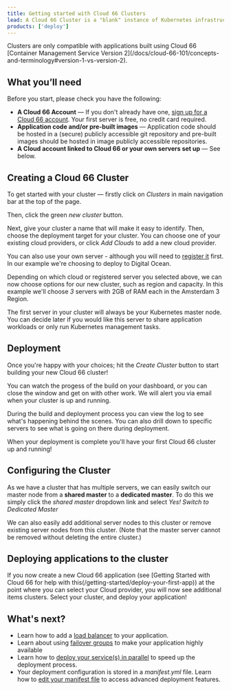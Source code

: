 ```yaml
---
title: Getting started with Cloud 66 Clusters
lead: A Cloud 66 Cluster is a "blank" instance of Kubernetes infrastructure - i.e. with no application specific components installed. You can use a Cluster to deploy multiple applications to the same set of servers.
products: ['deploy']
---
```




<Callout type="info" title="Cluster compatibility">
Clusters are only compatible with applications built using Cloud 66 [Container Management Service Version 2](/docs/cloud-66-101/concepts-and-terminology#version-1-vs-version-2). 
</Callout>

## What you’ll need

Before you start, please check you have the following:

* **A Cloud 66 Account** &mdash; If you don't already have one, [sign up for a Cloud 66 account](https://app.cloud66.com/users/sign_up). Your first server is free, no credit card required.
* **Application code and/or pre-built images** &mdash; Application code should be hosted in a (secure) publicly accessible git repository and pre-built images should be hosted in image publicly accessible repositories.
* **A Cloud account linked to Cloud 66 or your own servers set up** &mdash; See below.

<CloudProviderOrOwnServerTabsPartial />

## Creating a Cloud 66 Cluster

To get started with your cluster &mdash; firstly click on *Clusters* in main navigation bar at the top of the page.

Then, click the green *new cluster* button.

Next, give your cluster a name that will make it easy to identify. Then, choose the deployment target for your cluster. You can choose one of your existing cloud providers, or click *Add Clouds* to add a new cloud provider.

You can also use your own server - although you will need to [register it](/docs/servers/registered-servers#register-a-server) first. In our example we're choosing to deploy to Digital Ocean.

Depending on which cloud or registered server you selected above, we can now choose options for our new cluster, such as region and capacity. In this example we'll choose *3* servers with 2GB of RAM each in the Amsterdam 3 Region.

<Callout type="info" title="First server is always the master node">
 The first server in your cluster will always be your Kubernetes master node. You can decide later if you would like this server to share application workloads or only run Kubernetes management tasks. 
</Callout>

## Deployment

Once you're happy with your choices; hit the *Create Cluster* button to start building your new Cloud 66 cluster!

You can watch the progess of the build on your dashboard, or you can close the window and get on with other work. We will alert you via email when your cluster is up and running.

During the build and deployment process you can view the log to see what's happening behind the scenes. You can also drill down to specific servers to see what is going on there during deployment.

When your deployment is complete you'll have your first Cloud 66 cluster up and running!

## Configuring the Cluster

As we have a cluster that has multiple servers, we can easily switch our master node from a **shared master** to a **dedicated master**. To do this we simply click the *shared master* dropdown link and select *Yes! Switch to Dedicated Master*

We can also easily add additional server nodes to this cluster or remove existing server nodes from this cluster.
(Note that the master server cannot be removed without deleting the entire cluster.)

## Deploying applications to the cluster

If you now create a new Cloud 66 application (see [Getting Started with Cloud 66 for help with this(/getting-started/deploy-your-first-app)) at the point where you can select your Cloud provider, you will now see additional items clusters. Select your cluster, and deploy your application!

## What's next?

* Learn how to add a [load balancer](/docs/load-balancers/load-balancer) to your application.
* Learn about using [failover groups](/docs/failover-groups/failover-groups) to make your application highly available
* Learn how to [deploy your service(s) in parallel](/docs/deployment/parallel-deployment) to speed up the deployment process.
* Your deployment configuration is stored in a *manifest.yml* file. Learn how to [edit your manifest file](/docs/manifest/building-a-manifest-file) to access advanced deployment features.
